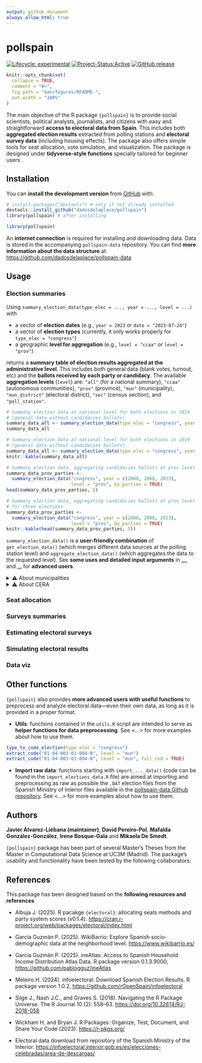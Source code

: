 ```yaml
---
output: github_document
always_allow_html: true
---
```


<!-- README.md is generated from README.Rmd. Please edit that file -->

# pollspain

<!-- badges: start -->
[![Lifecycle: experimental](https://img.shields.io/badge/lifecycle-experimental-orange.svg)](https://lifecycle.r-lib.org/articles/stages.html#experimental)
[![Project-Status:Active](https://www.repostatus.org/badges/latest/active.svg)](https://www.repostatus.org/#active)
[![GitHub release](https://img.shields.io/github/v/release/dadosdelaplace/pollspain)](https://github.com/dadosdelaplace/pollspain/releases)
<!-- badges: end -->

```r
knitr::opts_chunk$set(
  collapse = TRUE,
  comment = "#>",
  fig.path = "man/figures/README-",
  out.width = "100%"
)
```

The main objective of the R package `{pollspain}` is to provide social scientists, political analysts, journalists, and citizens with easy and straightforward [**access to electoral data from Spain**]{.hl}. This includes both **aggregated election results** extracted from polling stations and **electoral survey data** (including housing effects). The package also offers simple tools for seat allocation, vote simulation, and visualization. The package is designed under [**tidyverse-style functions**]{.hl} specially tailored for beginner users .

## Installation

You can [**install the development version**]{.hl} from [GitHub](https://github.com/) with:

```r
# install.packages("devtools") # only if not already installed
devtools::install_github("dadosdelaplace/pollspain")
library(pollspain) # after installing
```


```r
library(pollspain)
```

An **internet connection** is required for installing and downloading data. Data is stored in the accompanying `pollspain-data` repository. You can find **more information about the data structure** at <https://github.com/dadosdelaplace/pollspain-data>

## Usage

### Election summaries

Using `summary_election_data(type_elec = ..., year = ..., level = ...)` with

* a vector of **election dates** (e.g., `year = 2023` or `date = "2023-07-24"`)
* a vector of **election types** (currently, it only works properly for `type_elec = "congress"`)
* a geographic **level for aggregation** (e.g., `level = "ccaa"` or `level = "prov"`)

returns a [**summary table of election results aggregated at the administrative level**]{.hl}. This includes both general data (blank votes, turnout, etc) and the **ballots received by each party or candidacy**. The available [**aggregation levels**]{.hl} (`level`) are: `"all"` (for a national summary), `"ccaa"` (autonomous communities), `"prov"` (province), `"mun"` (municipality), `"mun_district"` (electoral district), `"sec"` (census section), and `"poll_station"`.

```r
# Summary election data at national level for both elections in 2019
# (general data without candidacies ballots)
summary_data_all <- summary_election_data(type_elec = "congress", year = 2019)
summary_data_all
```

```r
# Summary election data at national level for both elections in 2019
# (general data without candidacies ballots)
summary_data_all <- summary_election_data(type_elec = "congress", year = 2019)
knitr::kable(summary_data_all)
```

```r
# Summary election data, aggregating candidacies ballots at prov level
summary_data_prov_parties <-
  summary_election_data("congress", year = c(2000, 2008, 2023),
                        level = "prov", by_parties = TRUE)
head(summary_data_prov_parties, 5)
```

```r
# Summary election data, aggregating candidacies ballots at prov level
# for three elections
summary_data_prov_parties <-
  summary_election_data("congress", year = c(2000, 2008, 2023),
                        level = "prov", by_parties = TRUE)
knitr::kable(head(summary_data_prov_parties, 5))
```

`summary_election_data()` is a **user-friendly combination** of `get_election_data()` (which merges different data sources at the polling station level) and `aggregate_election_data()` (which aggregates the data to the requested level). See [**some uses and detailed input arguments**]{.hl} in [...](https://javieralvarezliebana.es/pollspain/articles/...), and [...](https://javieralvarezliebana.es/pollspain/articles/...) for  **advanced users**.

<details>
<summary>⚠️ About municipalities</summary>

The municipality data (names and codes) were **extracted from the version published by the National Statistics Institute (INE) on February 6, 2025**. The configuration of municipalities from previous years has been adapted to the most recent setup, recoding cases where municipalities have merged or disappeared.

Data extracted from <https://www.ine.es/daco/daco42/codmun/codmun20/20codmun.xlsx>

</details>


<details>
<summary>⚠️ About CERA</summary>

According to the National Statistics Institute (INE) «the electoral roll contains the registration of those who meet the requirements to be voters and are not definitively or temporarily deprived of the right to vote. The electoral roll is composed of:

* The electoral roll of Spanish citizens residing in Spain (CER).
* The **electoral roll of Spanish citizens residing abroad (CERA)**.

The electoral roll of residents in Spain who are nationals of countries with Agreements for municipal elections (CERE Agreements), and the electoral roll of citizens of the European Union residing in Spain for municipal and European Parliament elections (CERE EU)».

Los datos relativos a CERA se han agregado a nivel nacional, comunidad autónoma y provincial. ...

</details>



### Seat allocation


### Surveys summaries


### Estimating electoral surveys


### Simulating electoral results


### Data viz

<!--
* barras ordenadas a más a menos (con colores)
* ggparlament
* encuestas + promedio
* barras con resultados + encuestas encima
* barras con % de voto vs %escaños?
* mapa
* ¿algún lollipop para mostrar housing efects? con flechas y eso.
-->

## Other functions

`{pollspain}` also provides [**more advanced users with useful functions**]{.hl} to preprocess and analyze electoral data—even their own data, as long as it is provided in a proper format.

* [**Utils**]{.hl}: functions contained in the `utils.R` script are intended to serve as **helper functions for data preprocessing**. See <...> for more examples about how to use them.

```r
type_to_code_election(type_elec = "congress")
extract_code("01-04-003-01-004-B", level = "mun")
extract_code("01-04-003-01-004-B", level = "mun", full_cod = TRUE)
```

* [**Import raw data**]{.hl}: functions starting with `import_..._data()` (code can be found in the `import_elections_data.R` file) are aimed at importing and preprocessing as raw as possible the `.DAT` election files from the Spanish Ministry of Interior files available in the [pollspain-data Github repository](https://github.com/dadosdelaplace/pollspain-data). See <...> for more examples about how to use them.


## Authors

**Javier Álvarez-Liébana (maintainer)**, **David Pereiro-Pol**, **Mafalda González-González**, **Irene Bosque-Gala** and **Mikaela De Smedt**. 

`{pollspain}` package has been part of several Master's Theses from the Master in Computational Data Science at UC3M (Madrid). The package’s usability and functionality have been tested by the following collaborators: 

## References

This package has been designed based on the **following resources and references**

* Albuja J. (2025). R pacakge `{electoral}`: allocating seats methods and party system scores (v0.1.4). <https://cran.r-project.org/web/packages/electoral/index.html>
* García Guzmán P. (2025). WikiBarrio: Explore Spanish socio-demographic data at the neighborhood level. <https://www.wikibarrio.es/>
* García Guzmán P. (2025). ineAtlas: Access to Spanish Household Income Distribution Atlas Data. R package version 0.1.3.9000, <https://github.com/pablogguz/ineAtlas>
* Meleiro H. (2024). infoelectoral: Download Spanish Election Results. R package version 1.0.2, <https://github.com/rOpenSpain/infoelectoral>
* Silge J., Nash J.C., and Graves S. (2018). Navigating the R Package Universe. The R Journal 10 (2): 558–63. <https://doi.org/10.32614/RJ-2018-058>
* Wickham H. and Bryan J. R Packages: Organize, Test, Document, and Share Your Code (2023). <https://r-pkgs.org/>


* Electoral data download from repository of the Spanish Ministry of the Interior. <https://infoelectoral.interior.gob.es/es/elecciones-celebradas/area-de-descargas/>

